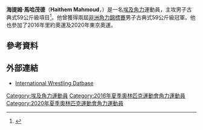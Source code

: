 {{NoteTA|G1=Sports}}
{{Infobox sportsperson
| name           = 海提姆·馬哈茂德<br />''Haithem Mahmoud''
| image          = 
| caption        = 
| birth_name     = 
| fullname       = 
| nickname       = 
| nationality    = 
| residence      = 
| birth_date     = {{birth date and age|1991|9|23|df=yes}}
| birth_place    = 
| death_date     = 
| death_place    = 
| height         = {{height|m=1.70}}
| weight         = {{weight|kg=59}}
| website        = 
| country        = {{EGY}}
| sport          = [[角力|角力]]
| event          = 男子古典式59公斤級
| olympics       = 
| show-medals    = yes
| medaltemplates = 
{{MedalSport|男子[[角力|角力]]}}
{{MedalCountry|{{EGY}}}}
{{MedalCompetition|[[非洲運動會|非洲運動會]]}}
{{MedalSilver|[[2015年非洲運動會|2015年 布拉薩]]|男子自由式65公斤級}}
{{MedalBronze|[[2015年非洲運動會|2015年 布拉薩]]|男子古典式66公斤級}}
{{MedalCompetition|[[非洲角力錦標賽|非洲角力錦標賽]]}}
{{MedalGold|[[2010年非洲角力錦標賽|2010年 開羅]]|男子古典式55公斤級}}
{{MedalGold|[[2014年非洲角力錦標賽|2014年 突尼斯市]]|男子古典式59公斤級}}
{{MedalGold|[[2015年非洲角力錦標賽|2015年 亞歷山大港]]|男子古典式59公斤級}}
{{MedalCompetition|[[地中海運動會|地中海運動會]]}}
{{MedalGold|[[2013年地中海運動會|2013年 梅爾辛]]|男子古典式55公斤級}}
{{MedalCompetition|[[世界軍人角力錦標賽|世界軍人角力錦標賽]]}}
{{MedalGold|[[2014年世界軍人角力錦標賽|2014年 迪克斯堡]]|男子古典式59公斤級}}
{{MedalCompetition|[[阿拉伯角力錦標賽|阿拉伯角力錦標賽]]}}
{{MedalGold|[[2014年阿拉伯角力錦標賽|2014年 沙姆沙伊赫]]|男子古典式59公斤級}}
{{MedalCompetition|[[世界軍人運動會|世界軍人運動會]]}}
{{MedalSilver|[[2015年世界軍人運動會|2015年 聞慶]]|男子古典式59公斤級}}
}}
'''海提姆·馬哈茂德'''（'''Haithem Mahmoud'''，{{bd|1991年|9月23日|catIdx=Mahmoud, Haithem}}）是一名[[埃及|埃及]][[角力|角力]]運動員，主攻男子古典式59公斤級項目<ref>{{cite web |url=https://www.iat.uni-leipzig.de/datenbanken/dbfoeldeak/daten.php?spid=D61FBEA21D8248F4B1D1C04116DA40A2 |title=Haithem Mahmoud |publisher=iat.uni-leipzig.de |date=2016-05-14 |accessdate=2016-05-14 |archive-url=https://web.archive.org/web/20160530124534/https://www.iat.uni-leipzig.de/datenbanken/dbfoeldeak/daten.php?spid=D61FBEA21D8248F4B1D1C04116DA40A2 |archive-date=2016-05-30 |dead-url=yes }}</ref>。他曾獲得兩屆[[非洲角力錦標賽|非洲角力錦標賽]]男子古典式59公斤級冠軍。他也參加了2016年里約奧運及2020年東京奧運。

== 參考資料 ==
{{Reflist}}

== 外部連結 ==
* [https://web.archive.org/web/20160530124534/https://www.iat.uni-leipzig.de/datenbanken/dbfoeldeak/daten.php?spid=D61FBEA21D8248F4B1D1C04116DA40A2 International Wrestling Datbase]

{{Egypt-stub}}

{{DEFAULTSORT:Mahmoud, Haithem}}
[[Category:埃及角力運動員|Category:埃及角力運動員]]
[[Category:2016年夏季奧林匹克運動會角力運動員|Category:2016年夏季奧林匹克運動會角力運動員]]
[[Category:2020年夏季奧林匹克運動會角力運動員|Category:2020年夏季奧林匹克運動會角力運動員]]